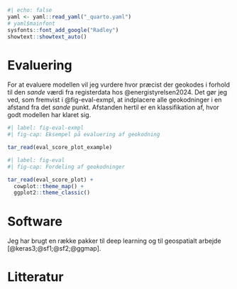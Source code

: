 
```r
#| echo: false
yaml <- yaml::read_yaml("_quarto.yaml")
# yaml$mainfont
sysfonts::font_add_google("Radley")
showtext::showtext_auto()
```


# Evaluering

For at evaluere modellen vil jeg vurdere hvor præcist der geokodes i forhold til den *sande* værdi fra registerdata hos @energistyrelsen2024. Det gør jeg ved, som fremvist i @fig-eval-exmpl, at indplacere alle geokodninger i en afstand fra det *sande* punkt. Afstanden hertil er en klassifikation af, hvor godt modellen har klaret sig.

```r
#| label: fig-eval-exmpl
#| fig-cap: Eksempel på evaluering af geokodning

tar_read(eval_score_plot_example)
```

```r
#| label: fig-eval
#| fig-cap: Fordeling af geokodninger

tar_read(eval_score_plot) +
  cowplot::theme_map() +
  ggplot2::theme_classic()
```


# Software

Jeg har brugt en række pakker til deep learning og til geospatialt arbejde [@keras3;@sf1;@sf2;@ggmap].

\newpage

# Litteratur

::: {#refs}
:::
